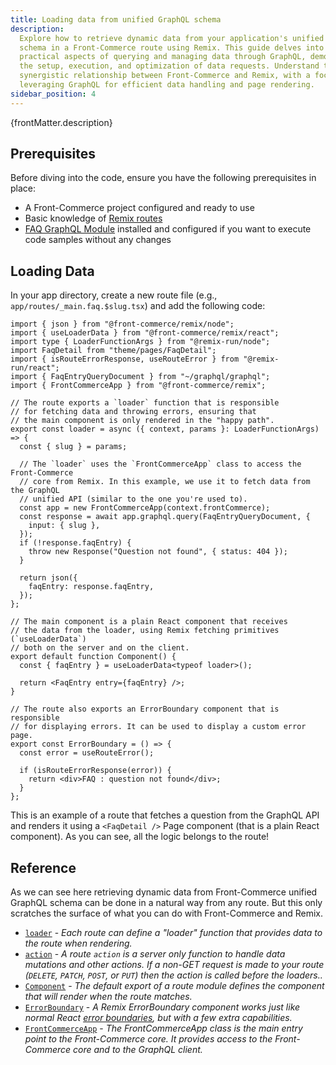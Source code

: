 ```yaml
---
title: Loading data from unified GraphQL schema
description:
  Explore how to retrieve dynamic data from your application's unified GraphQL
  schema in a Front-Commerce route using Remix. This guide delves into the
  practical aspects of querying and managing data through GraphQL, demonstrating
  the setup, execution, and optimization of data requests. Understand the
  synergistic relationship between Front-Commerce and Remix, with a focus on
  leveraging GraphQL for efficient data handling and page rendering.
sidebar_position: 4
---
```


<p>{frontMatter.description}</p>

## Prerequisites

Before diving into the code, ensure you have the following prerequisites in
place:

- A Front-Commerce project configured and ready to use
- Basic knowledge of [Remix routes](/docs/3.x/get-started/your-first-route)
- [FAQ GraphQL Module](https://gitlab.blackswift.cloud/front-commerce/front-commerce/-/tree/c317ab057ae0927e294a5287eb8e0be73ca7e1fb/skeleton/extensions/faq-demo/graphql)
  installed and configured if you want to execute code samples without any
  changes

## Loading Data

In your app directory, create a new route file (e.g.,
`app/routes/_main.faq.$slug.tsx`) and add the following code:

```tsx title="app/routes/_main.faq.$slug.tsx"
import { json } from "@front-commerce/remix/node";
import { useLoaderData } from "@front-commerce/remix/react";
import type { LoaderFunctionArgs } from "@remix-run/node";
import FaqDetail from "theme/pages/FaqDetail";
import { isRouteErrorResponse, useRouteError } from "@remix-run/react";
import { FaqEntryQueryDocument } from "~/graphql/graphql";
import { FrontCommerceApp } from "@front-commerce/remix";

// The route exports a `loader` function that is responsible
// for fetching data and throwing errors, ensuring that
// the main component is only rendered in the "happy path".
export const loader = async ({ context, params }: LoaderFunctionArgs) => {
  const { slug } = params;

  // The `loader` uses the `FrontCommerceApp` class to access the Front-Commerce
  // core from Remix. In this example, we use it to fetch data from the GraphQL
  // unified API (similar to the one you're used to).
  const app = new FrontCommerceApp(context.frontCommerce);
  const response = await app.graphql.query(FaqEntryQueryDocument, {
    input: { slug },
  });
  if (!response.faqEntry) {
    throw new Response("Question not found", { status: 404 });
  }

  return json({
    faqEntry: response.faqEntry,
  });
};

// The main component is a plain React component that receives
// the data from the loader, using Remix fetching primitives (`useLoaderData`)
// both on the server and on the client.
export default function Component() {
  const { faqEntry } = useLoaderData<typeof loader>();

  return <FaqEntry entry={faqEntry} />;
}

// The route also exports an ErrorBoundary component that is responsible
// for displaying errors. It can be used to display a custom error page.
export const ErrorBoundary = () => {
  const error = useRouteError();

  if (isRouteErrorResponse(error)) {
    return <div>FAQ : question not found</div>;
  }
};
```

This is an example of a route that fetches a question from the GraphQL API and
renders it using a `<FaqDetail />` Page component (that is a plain React
component). As you can see, all the logic belongs to the route!

## Reference

As we can see here retrieving dynamic data from Front-Commerce unified GraphQL
schema can be done in a natural way from any route. But this only scratches the
surface of what you can do with Front-Commerce and Remix.

- [`loader`](https://remix.run/docs/en/main/route/loader) - _Each route can
  define a "loader" function that provides data to the route when rendering._
- [`action`](https://remix.run/docs/en/main/route/action) - _A route `action` is
  a server only function to handle data mutations and other actions. If a
  non-GET request is made to your route (`DELETE`, `PATCH`, `POST`, or `PUT`)
  then the action is called before the loaders.._
- [`Component`](https://remix.run/docs/en/main/route/component) - _The default
  export of a route module defines the component that will render when the route
  matches._
- [`ErrorBoundary`](https://remix.run/docs/en/main/route/error-boundary) - _A
  Remix ErrorBoundary component works just like normal React
  [error boundaries](https://reactjs.org/docs/error-boundaries.html), but with a
  few extra capabilities._
- [`FrontCommerceApp`](/docs/3.x/api-reference/front-commerce-remix/front-commerce-app) -
  _The FrontCommerceApp class is the main entry point to the Front-Commerce
  core. It provides access to the Front-Commerce core and to the GraphQL
  client._

